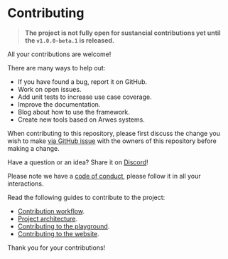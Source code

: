 
# Contributing

> **The project is not fully open for sustancial contributions yet until the
`v1.0.0-beta.1` is released.**

All your contributions are welcome!

There are many ways to help out:

- If you have found a bug, report it on GitHub.
- Work on open issues.
- Add unit tests to increase use case coverage.
- Improve the documentation.
- Blog about how to use the framework.
- Create new tools based on Arwes systems.

When contributing to this repository, please first discuss the change you wish to
make [via GitHub issue](https://github.com/arwes/arwes/issues/new) with the owners
of this repository before making a change.

Have a question or an idea? Share it on [Discord](https://discord.gg/s5sbTkw)!

Please note we have a [code of conduct](/community/code-of-conduct), please follow
it in all your interactions.

Read the following guides to contribute to the project:

- [Contribution workflow](/project/contributing/workflow).
- [Project architecture](/project/contributing/architecture).
- [Contributing to the playground](/project/contributing/playground).
- [Contributing to the website](/project/contributing/website).

Thank you for your contributions!
